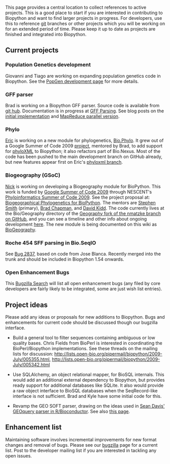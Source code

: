 This page provides a central location to collect references to active projects. This is a good place to start if you are interested in contributing to Biopython and want to find larger projects in progress. For developers, use this to reference [[git]] branches or other projects which you will be working on for an extended period of time. Please keep it up to date as projects are finished and integrated into Biopython.

== Current projects ==

=== Population Genetics development ===

Giovanni and Tiago are working on expanding population genetics code in Biopython. See the [[PopGen_dev|PopGen development page]] for more details.

=== GFF parser ===

Brad is working on a Biopython GFF parser. Source code is available from [http://github.com/chapmanb/bcbb/tree/master/gff git hub]. Documentation is in progress at [[GFF Parsing]]. See blog posts on the [http://bcbio.wordpress.com/2009/03/08/initial-gff-parser-for-biopython/ initial implementation] and [http://bcbio.wordpress.com/2009/03/22/mapreduce-implementation-of-gff-parsing-for-biopython/ MapReduce parallel version].

=== Phylo ===

[[User:EricTalevich|Eric]] is working on a new module for phylogenetics, [[Phylo|Bio.Phylo]]. It grew out of a Google Summer of Code 2009 [http://socghop.appspot.com/student_project/show/google/gsoc2009/nescent/t124022798969 project], mentored by Brad, to add support for [http://www.phyloxml.org/ phyloXML] to Biopython; it also refactors part of Bio.Nexus. Most of the code has been pushed to the main development branch on GitHub already, but new features appear first on Eric's [http://github.com/etal/biopython/tree/phyloxml phyloxml branch].

=== Biogeography (GSoC) ===

[[Matzke|Nick]] is working on developing a Biogeography module for BioPython.  This work is funded by [http://socghop.appspot.com/program/home/google/gsoc2009 Google Summer of Code 2009] through NESCENT's [https://www.nescent.org/wg_phyloinformatics/Phyloinformatics_Summer_of_Code_2009 Phyloinformatics Summer of Code 2009]. See the project proposal at: [http://socghop.appspot.com/student_project/show/google/gsoc2009/nescent/t124022798250 Biogeographical Phylogenetics for BioPython]. The mentors are [http://blackrim.org/ Stephen Smith] (primary), [http://bcbio.wordpress.com/ Brad Chapman], and [http://evoviz.nescent.org/ David Kidd].  The code currently lives at the Bio/Geography directory of the [http://github.com/nmatzke/biopython/tree/Geography Geography fork of the nmatzke branch on  GitHub], and you can see a timeline and other info about ongoing development [[BioGeography|here]]. The new module is being documented on this wiki as [[BioGeography]].

=== Roche 454 SFF parsing in Bio.SeqIO ===

See [http://bugzilla.open-bio.org/show_bug.cgi?id=2837 Bug 2837], based on code from Jose Blanca. Recently merged into the trunk and should be included in Biopython 1.54 onwards.

=== Open Enhancement Bugs ===

This [http://bugzilla.open-bio.org/buglist.cgi?product=Biopython&bug_status=NEW&bug_status=ASSIGNED&bug_status=REOPENED&bug_severity=enhancement Bugzilla Search] will list all open enhancement bugs (any filed by core developers are fairly likely to be integrated, some are just wish list entries).

== Project ideas ==

Please add any ideas or proposals for new additions to Biopython. Bugs and enhancements for current code should be discussed though our bugzilla interface.

* Build a general tool to filter sequences containing ambiguous or low quality bases. Chris Fields from BioPerl is interested in coordinating the BioPerl/Biopython implementations. See these threads on the mailing lists for discussion: http://lists.open-bio.org/pipermail/biopython/2009-July/005355.html, http://lists.open-bio.org/pipermail/biopython/2009-July/005342.html

* Use SQLAlchemy, an object relational mapper, for BioSQL internals. This would add an additional external dependency to Biopython, but provides ready support for additional databases like SQLite. It also would provide a raw object interface to BioSQL databases when the SeqRecord-like interface is not sufficient. Brad and Kyle have some initial code for this.

* Revamp the GEO SOFT parser, drawing on the ideas used in [http://www.bioconductor.org/packages/bioc/html/GEOquery.html Sean Davis' GEOquery parser in R/Bioconductor].  See also [http://www.warwick.ac.uk/go/peter_cock/r/geo/ this page].

== Enhancement list ==

Maintaining software involves incremental improvements for new format changes and removal of bugs. Please see our [http://bugzilla.open-bio.org/ bugzilla] page for a current list. Post to the developer mailing list if you are interested in tackling any open issues.